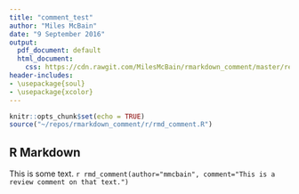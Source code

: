 ```yaml
---
title: "comment_test"
author: "Miles McBain"
date: "9 September 2016"
output:
  pdf_document: default
  html_document:
    css: https://cdn.rawgit.com/MilesMcBain/rmarkdown_comment/master/review.css
header-includes:
- \usepackage{soul}
- \usepackage{xcolor}
---
```


```r
knitr::opts_chunk$set(echo = TRUE)
source("~/repos/rmarkdown_comment/r/rmd_comment.R")
```

## R Markdown

This is some text. `r rmd_comment(author="mmcbain", comment="This is a review comment on that text.")`